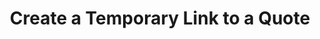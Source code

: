 ---
title: "Create a Temporary Link to a Quote"
sidebartitle: "Create Temp Link to Quote"
openapi: post /calculations/serviceability/quote/{quoteId}/temp-link
---